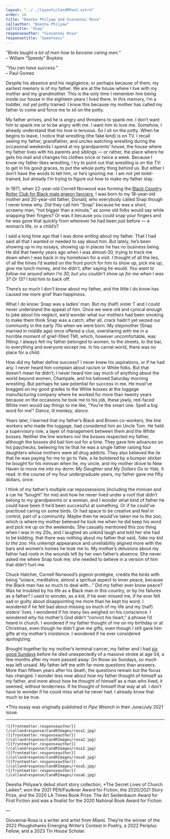 ```yaml
---
layout: "../../layouts/CandRPost.astro"
order: 14
title: "Deesha Philyaw and Giovannai Rosa"
callauthor: "Deesha Philyaw"
calltitle: "Snap"
responseauthor: "Giovannai Rosa"
responsetitle: "Sweetness"
---
```



<CandRItem id="call" title={frontmatter.calltitle} author={frontmatter.callauthor}>

*“Birds taught a lot of men how to become caring men.”*  
– William “Speedy” Boykins

*“You can have success.”*  
– Paul Gomez


Despite his absence and his negligence, or perhaps because of them, my earliest memory is of my father. We are at the house where I live with my mother and my grandmother. This is the only time I remember him being inside our house in the eighteen years I lived there. In this memory, I’m a toddler, not yet potty trained. I know this because my mother has called my father to come and force me to sit on the potty. 

My father arrives, and he is angry and threatens to spank me. I don’t want him to spank me or to be angry with me. I want him to love me. Somehow, I already understand that his love is tenuous. So I sit on the potty. When he begins to leave, I notice that wrestling (the fake kind) is on TV. I recall seeing my father, grandfather, and uncles watching wrestling during the occasional weekends I spend at my grandparents’ house, the house where my father lives with his parents and siblings — or rather, the place where he gets his mail and changes his clothes once or twice a week. Because I know my father likes wrestling, I try to point out that wrestling is on the TV: to get in his good graces, to put the whole potty thing behind us. But either I don’t have the words to tell him, or he’s ignoring me. I am not yet toilet-trained, but already I’m trying to figure out how to make my father stay.

In 1971, when 22-year-old Cornell Norwood was forming the [Black Country Roller Club for Black male pigeon fanciers](https://pipewrenchmag.com/roller-pigeons), I was born to my 18-year-old mother and 20-year-old father, Donald, who everybody called Snap though I never knew why. Did they call him “Snap” because he was a short, scrawny man, “not bigger than a minute,” as some old folks would say while snapping their fingers? Or was it because you could snap your fingers and he was gone that quickly from wherever he had been just before — a woman’s life, or a child’s?

I said a long time ago that I was done writing about my father. That I had said all that I wanted or needed to say about him. But lately, he’s been showing up in my essays, showing up in places he has no business being. He did that twenty years ago when I was almost-30, trying to track me down when I was back in my hometown for a visit. I thought of all the lies, of all the times I’d waited on the front porch for him to show up, pick me up, give me lunch money, and he didn’t, after saying he would. *You want to follow me around when I’m 30, but you couldn’t show up for me when I was 3? Or 13?* I told him to back off.

There’s so much I don’t know about my father, and the little I do know has caused me more grief than happiness. 

What I do know: Snap was a ladies’ man. But my (half) sister T and I could never understand the appeal of him. Once we were old and cynical enough to joke about his neglect, we’d wonder what our mothers had been smoking to make them think Snap was a catch; after all, crack hadn’t yet seized our community in the early 70s when we were born. My stepmother (Snap married in middle age) once offered a clue, oversharing with me in a horrible moment of grief-filled TMI, which, however uncomfortable, was fitting: I always felt my father belonged to women, to the streets, to the bar, to everything and everyone except me. In his carnal world, there was no place for a child.

How did my father define success? I never knew his aspirations, or if he had any. I never heard him complain about racism or White folks. But that doesn’t mean he didn’t; I never heard him say much of anything about the world beyond women, Champale, and his beloved Saturday morning wrestling. But perhaps he saw potential for success in me. He must’ve bragged on my good grades to the White bosses at the luggage manufacturing company where he worked for more than twenty years because on the occasions he took me to his job, these jowly, red-faced White men would say things to me like, “You’re the smart one. Spell a big word for me!” *Dance, lil monkey, dance.*

Years later, I learned that my father’s Black and Brown co-workers, the line workers who made the luggage, had considered him an Uncle Tom. He held a supervisory role, a layer of management between them and the White bosses. Neither the line workers nor the bosses respected my father, although the bosses did bail him out for a time. They gave him advances on his paychecks, believing his lie that he was a single father raising four daughters whose mothers were all drug addicts. They also believed the lie that he was paying for me to go to Yale, a lie bolstered by a bumper sticker he bought for his minivan when he, my uncle, and my mother drove to New Haven to move me into my dorm: *My Daughter and My Dollars Go to Yale,* it read. In the course of my four undergraduate years, my father gave me fifty dollars, once.

I think of my father’s multiple car repossessions (including the minivan and a car he “bought” for me) and how he never lived under a roof that didn’t belong to my grandparents or a woman, and I wonder what kind of father he could have been if he’d been successful at something. Or if he could’ve practiced caring on some birds. Or had space to be creative and feel in control, part of a community. Maybe then he would’ve taken me to the zoo, which is where my mother believed he took me when he did keep his word and pick me up on the weekends. She casually mentioned this zoo thing when I was in my 20s, and I laughed an unkind laugh and told her she had to be kidding, that there was nothing about my father that said, *Take my kid to the zoo.* His unkempt appearance and unreliability aligned more with the bars and women’s homes he took me to. My mother’s delusions about my father had roots in the wounds left by her own father’s absence. She never asked me where Snap took me; she needed to believe in a version of him that didn’t hurt me.

Chuck Hatcher, Cornell Norwood’s pigeon protégée, credits the birds with being “solace, meditative, almost a spiritual aspect to inner peace, because the Black man has so much to deal with…” Did my father ever know peace? Was he troubled by his life as a Black man in this country, or by his failures as a father? I used to wonder, as a kid, if he ever missed me, if he ever felt sad or guilty about disappointing me more than he kept his word. I wondered if he felt bad about missing so much of my life and my (half) sisters’ lives. I wondered if his many lies weighed on his conscience. I wondered why his mother’s God didn’t “convict his heart,” a phrase I’d heard in church. I wondered if my father thought of me on my birthday or at Christmas, even though he didn’t give me gifts, even though I still gave him gifts at my mother’s insistence. I wondered if he ever considered apologizing.

Brought together by my mother’s terminal cancer, my father and I had [six good Sundays](https://www.slushpilemag.com/whiting) before he died unexpectedly of a massive stroke at age 54, a few months after my mom passed away. On those six Sundays, so much was left unsaid. My father left me with far more questions than answers. More than fifteen years after his death, the questions remain but the focus has changed. I wonder less now about how my father thought of himself as my father, and more about how he thought of himself as a man who lived, it seemed, without tenderness. If he thought of himself that way at all. I don’t have to wonder if he could miss what he never had. I already know that much to be true.

*This essay was originally published in *Pipe Wrench* in their June/July 2021 issue.

</CandRItem>

---

<CandRItem id="response" title={frontmatter.responsetitle} author={frontmatter.responseauthor}>


	![{frontmatter.responseauthor}](/callandresponse/CandRImages/rosa1.jpg)
	![{frontmatter.responseauthor}](/callandresponse/CandRImages/rosa2.jpg)
	![{frontmatter.responseauthor}](/callandresponse/CandRImages/rosa3.jpg)
	![{frontmatter.responseauthor}](/callandresponse/CandRImages/rosa4.jpg)
	![{frontmatter.responseauthor}](/callandresponse/CandRImages/rosa5.jpg)
	![{frontmatter.responseauthor}](/callandresponse/CandRImages/rosa6.jpg)

</CandRItem>

<CandRBio>
<span class="darkText">Deesha Philyaw’s</span> debut short story collection, *The Secret Lives of Church Ladies*, won the 2021 PEN/Faulkner Award for Fiction, the 2020/2021 Story Prize, and the 2020 LA Times Book Prize: The Art Seidenbaum Award for First Fiction and was a finalist for the 2020 National Book Award for Fiction. 

—

<span class="darkText">Giovannai Rosa</span> is a writer and artist from Miami. They’re the winner of the 2022 Ploughshares Emerging Writer’s Contest in Poetry, a 2022 Periplus Fellow, and a 2023 Tin House Scholar.

</CandRBio>